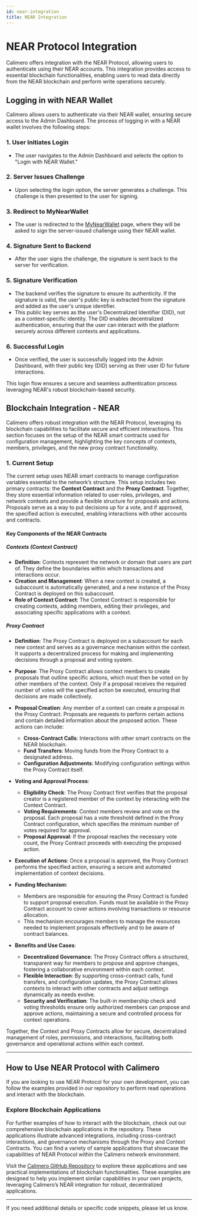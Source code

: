 ```yaml
---
id: near-integration
title: NEAR Integration
---
```


# NEAR Protocol Integration

Calimero offers integration with the NEAR Protocol, allowing users to
authenticate using their NEAR accounts. This integration provides access to
essential blockchain functionalities, enabling users to read data directly from
the NEAR blockchain and perform write operations securely.

## Logging in with NEAR Wallet

Calimero allows users to authenticate via their NEAR wallet, ensuring secure
access to the Admin Dashboard. The process of logging in with a NEAR wallet
involves the following steps:

### 1. User Initiates Login

- The user navigates to the Admin Dashboard and selects the option to "Login
  with NEAR Wallet."

### 2. Server Issues Challenge

- Upon selecting the login option, the server generates a challenge. This
  challenge is then presented to the user for signing.

### 3. Redirect to MyNearWallet

- The user is redirected to the [MyNearWallet](https://mynearwallet.com/) page,
  where they will be asked to sign the server-issued challenge using their NEAR
  wallet.

### 4. Signature Sent to Backend

- After the user signs the challenge, the signature is sent back to the server
  for verification.

### 5. Signature Verification

- The backend verifies the signature to ensure its authenticity. If the
  signature is valid, the user's public key is extracted from the signature and
  added as the user's unique identifier.
- This public key serves as the user's Decentralized Identifier (DID), not as a
  context-specific identity. The DID enables decentralized authentication,
  ensuring that the user can interact with the platform securely across
  different contexts and applications.

### 6. Successful Login

- Once verified, the user is successfully logged into the Admin Dashboard, with
  their public key (DID) serving as their user ID for future interactions.

This login flow ensures a secure and seamless authentication process leveraging
NEAR's robust blockchain-based security.

## Blockchain Integration - NEAR

Calimero offers robust integration with the NEAR Protocol, leveraging its
blockchain capabilities to facilitate secure and efficient interactions. This
section focuses on the setup of the NEAR smart contracts used for configuration
management, highlighting the key concepts of contexts, members, privileges, and
the new proxy contract functionality.

### 1. Current Setup

The current setup uses NEAR smart contracts to manage configuration variables
essential to the network’s structure. This setup includes two primary contracts:
the **Context Contract** and the **Proxy Contract**. Together, they store
essential information related to user roles, privileges, and network contexts
and provide a flexible structure for proposals and actions. Proposals serve as
a way to put decisions up for a vote, and if approved, the specified action is
executed, enabling interactions with other accounts and contracts.

#### Key Components of the NEAR Contracts

##### Contexts (Context Contract)

- **Definition**: Contexts represent the network or domain that users are part
  of. They define the boundaries within which transactions and interactions
  occur.
- **Creation and Management**: When a new context is created, a subaccount is
  automatically generated, and a new instance of the Proxy Contract is deployed
  on this subaccount.
- **Role of Context Contract**: The Context Contract is responsible for creating
  contexts, adding members, editing their privileges, and associating specific
  applications with a context.

##### Proxy Contract

- **Definition**: The Proxy Contract is deployed on a subaccount for each new context and serves as a governance mechanism within the context. It supports a decentralized process for making and implementing decisions through a proposal and voting system.
  
- **Purpose**: The Proxy Contract allows context members to create proposals that outline specific actions, which must then be voted on by other members of the context. Only if a proposal receives the required number of votes will the specified action be executed, ensuring that decisions are made collectively.

- **Proposal Creation**: Any member of a context can create a proposal in the Proxy Contract. Proposals are requests to perform certain actions and contain detailed information about the proposed action. These actions can include:
  - **Cross-Contract Calls**: Interactions with other smart contracts on the NEAR blockchain.
  - **Fund Transfers**: Moving funds from the Proxy Contract to a designated address.
  - **Configuration Adjustments**: Modifying configuration settings within the Proxy Contract itself.

- **Voting and Approval Process**:
  - **Eligibility Check**: The Proxy Contract first verifies that the proposal creator is a registered member of the context by interacting with the Context Contract.
  - **Voting Requirements**: Context members review and vote on the proposal. Each proposal has a vote threshold defined in the Proxy Contract configuration, which specifies the minimum number of votes required for approval.
  - **Proposal Approval**: If the proposal reaches the necessary vote count, the Proxy Contract proceeds with executing the proposed action.

- **Execution of Actions**: Once a proposal is approved, the Proxy Contract performs the specified action, ensuring a secure and automated implementation of context decisions.

- **Funding Mechanism**:
  - Members are responsible for ensuring the Proxy Contract is funded to support proposal execution. Funds must be available in the Proxy Contract account to cover actions involving transactions or resource allocation.
  - This mechanism encourages members to manage the resources needed to implement proposals effectively and to be aware of contract balances.

- **Benefits and Use Cases**:
  - **Decentralized Governance**: The Proxy Contract offers a structured, transparent way for members to propose and approve changes, fostering a collaborative environment within each context.
  - **Flexible Interaction**: By supporting cross-contract calls, fund transfers, and configuration updates, the Proxy Contract allows contexts to interact with other contracts and adjust settings dynamically as needs evolve.
  - **Security and Verification**: The built-in membership check and voting thresholds ensure only authorized members can propose and approve actions, maintaining a secure and controlled process for context operations.

Together, the Context and Proxy Contracts allow for secure, decentralized management of roles, permissions, and interactions, facilitating both governance and operational actions within each context.

---

## How to Use NEAR Protocol with Calimero

If you are looking to use NEAR Protocol for your own development, you can follow
the examples provided in our repository to perform read operations and interact
with the blockchain.

### **Explore Blockchain Applications**

For further examples of how to interact with the blockchain, check out our comprehensive blockchain applications in the repository. These applications illustrate advanced integrations, including cross-contract interactions, and governance mechanisms through the Proxy and Context Contracts. You can find a variety of sample applications that showcase the capabilities of NEAR Protocol within the Calimero network environment.

Visit the [Calimero GitHub Repository](https://github.com/calimero-network/) to explore these applications and see practical implementations of blockchain functionalities. These examples are designed to help you implement similar capabilities in your own projects, leveraging Calimero’s NEAR integration for robust, decentralized applications.

---

If you need additional details or specific code snippets, please let us know.
